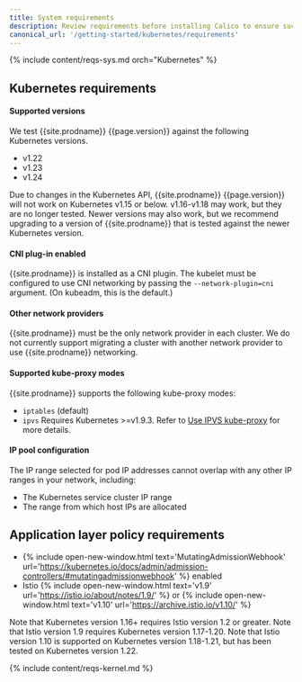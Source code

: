 ```yaml
---
title: System requirements
description: Review requirements before installing Calico to ensure success.
canonical_url: '/getting-started/kubernetes/requirements'
---
```


{% include content/reqs-sys.md orch="Kubernetes" %}

## Kubernetes requirements

#### Supported versions

We test {{site.prodname}} {{page.version}} against the following Kubernetes versions.

- v1.22
- v1.23
- v1.24

Due to changes in the Kubernetes API, {{site.prodname}} {{page.version}} will not work
on Kubernetes v1.15 or below.  v1.16-v1.18 may work, but they are no longer tested. 
Newer versions may also work, but we recommend upgrading to a version of {{site.prodname}}
that is tested against the newer Kubernetes version.

#### CNI plug-in enabled

{{site.prodname}} is installed as a CNI plugin. The kubelet must be configured
to use CNI networking by passing the `--network-plugin=cni` argument. (On
kubeadm, this is the default.)

#### Other network providers

{{site.prodname}} must be the only network provider in each cluster. We do
not currently support migrating a cluster with another network provider to
use {{site.prodname}} networking.

#### Supported kube-proxy modes

{{site.prodname}} supports the following kube-proxy modes:
- `iptables` (default)
- `ipvs` Requires Kubernetes >=v1.9.3. Refer to
  [Use IPVS kube-proxy](/networking/use-ipvs) for more details.

#### IP pool configuration

The IP range selected for pod IP addresses cannot overlap with any other
IP ranges in your network, including:

- The Kubernetes service cluster IP range
- The range from which host IPs are allocated

## Application layer policy requirements

- {% include open-new-window.html text='MutatingAdmissionWebhook' url='https://kubernetes.io/docs/admin/admission-controllers/#mutatingadmissionwebhook' %} enabled
- Istio {% include open-new-window.html text='v1.9' url='https://istio.io/about/notes/1.9/' %} or {% include open-new-window.html text='v1.10' url='https://archive.istio.io/v1.10/' %}

Note that Kubernetes version 1.16+ requires Istio version 1.2 or greater.
Note that Istio version 1.9 requires Kubernetes version 1.17-1.20.
Note that Istio version 1.10 is supported on Kubernetes version 1.18-1.21, but has been tested on Kubernetes version 1.22.

{% include content/reqs-kernel.md %}
